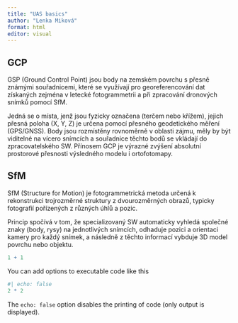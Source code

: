 ---
title: "UAS basics"
author: "Lenka Miková"
format: html
editor: visual
---

## GCP

GSP (Ground Control Point) jsou body na zemském povrchu s přesně známými souřadnicemi, které se využívají pro georeferencování dat získaných zejména v letecké fotogrammetrii a při zpracování dronových snímků pomocí SfM.

Jedná se o místa, jenž jsou fyzicky označena (terčem nebo křížem), jejich přesná poloha (X, Y, Z) je určena pomocí přesného geodetického měření (GPS/GNSS). Body jsou rozmístěny rovnoměrně v oblasti zájmu, měly by být viditelné na vícero snímcích a souřadnice těchto bodů se vkládají do zpracovatelského SW. Přínosem GCP je výrazné zvýšení absolutní prostorové přesnosti výsledného modelu i ortofotomapy.

## SfM

SfM (Structure for Motion) je fotogrammetrická metoda určená k rekonstrukci trojrozměrné struktury z dvourozměrných obrazů, typicky fotografií pořízených z různých úhlů a pozic.

Princip spočívá v tom, že specializovaný SW automaticky vyhledá společné znaky (body, rysy) na jednotlivých snímcích, odhaduje pozici a orientaci kamery pro každý snímek, a následně z těchto informací vybduje 3D model povrchu nebo objektu.

```{r}
1 + 1
```

You can add options to executable code like this

```{r}
#| echo: false
2 * 2
```

The `echo: false` option disables the printing of code (only output is displayed).

